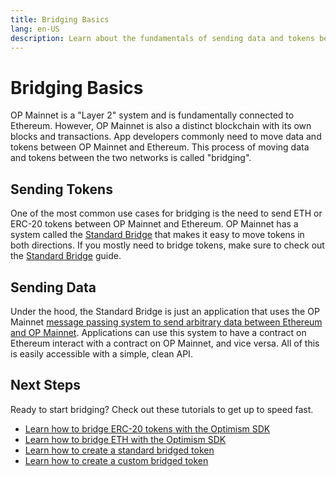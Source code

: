 ```yaml
---
title: Bridging Basics
lang: en-US
description: Learn about the fundamentals of sending data and tokens between Ethereum and OP Mainnet.
---
```


# Bridging Basics

OP Mainnet is a "Layer 2" system and is fundamentally connected to Ethereum.
However, OP Mainnet is also a distinct blockchain with its own blocks and transactions.
App developers commonly need to move data and tokens between OP Mainnet and Ethereum.
This process of moving data and tokens between the two networks is called "bridging".

## Sending Tokens

One of the most common use cases for bridging is the need to send ETH or ERC-20 tokens between OP Mainnet and Ethereum.
OP Mainnet has a system called the [Standard Bridge](./standard-bridge) that makes it easy to move tokens in both directions.
If you mostly need to bridge tokens, make sure to check out the [Standard Bridge](./standard-bridge) guide.

## Sending Data

Under the hood, the Standard Bridge is just an application that uses the OP Mainnet [message passing system to send arbitrary data between Ethereum and OP Mainnet](./messaging).
Applications can use this system to have a contract on Ethereum interact with a contract on OP Mainnet, and vice versa.
All of this is easily accessible with a simple, clean API.

## Next Steps

Ready to start bridging?
Check out these tutorials to get up to speed fast.

*   [Learn how to bridge ERC-20 tokens with the Optimism SDK](/builders/app-developers/tutorials/cross-dom-bridge-erc20)
*   [Learn how to bridge ETH with the Optimism SDK](/builders/app-developers/tutorials/cross-dom-bridge-eth)
*   [Learn how to create a standard bridged token](/builders/app-developers/tutorials/standard-bridge-standard-token)
*   [Learn how to create a custom bridged token](/builders/app-developers/tutorials/standard-bridge-custom-token)

